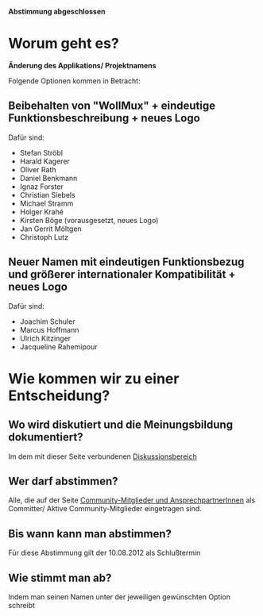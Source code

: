 <?xml version="1.0"?><api><query><normalized><n from="Neuer_Name_für_den_WollMux" to="Neuer Name für den WollMux" /></normalized><pages><page pageid="140" ns="0" title="Neuer Name für den WollMux"><revisions><rev contentformat="text/x-wiki" contentmodel="wikitext" xml:space="preserve">'''Abstimmung abgeschlossen'''

=Worum geht es?=

'''Änderung des Applikations/ Projektnamens''' 

Folgende Optionen kommen in Betracht:

==Beibehalten von &quot;WollMux&quot; + eindeutige Funktionsbeschreibung + neues Logo==

Dafür sind:
* Stefan Ströbl
* Harald Kagerer
* Oliver Rath
* Daniel Benkmann
* Ignaz Forster
* Christian Siebels
* Michael Stramm
* Holger Krahé
* Kirsten Böge (vorausgesetzt, neues Logo)
* Jan Gerrit Möltgen
* Christoph Lutz

==Neuer Namen mit eindeutigen Funktionsbezug und größerer internationaler Kompatibilität + neues Logo==

Dafür sind:
* Joachim Schuler
* Marcus Hoffmann
* Ulrich Kitzinger
* Jacqueline Rahemipour

=Wie kommen wir zu einer Entscheidung?=

==Wo wird diskutiert und die Meinungsbildung dokumentiert?==
Im dem mit dieser Seite verbundenen [[:Diskussion:Neuer_Name_für_den_WollMux | Diskussionsbereich]]

==Wer darf abstimmen?==
Alle, die auf der Seite [[Community-Mitglieder_und_Ansprechpartner | Community-Mitglieder und AnsprechpartnerInnen]] als Committer/ Aktive Community-Mitglieder eingetragen sind.

==Bis wann kann man abstimmen?==
Für diese Abstimmung gilt der 10.08.2012 als Schlußtermin

==Wie stimmt man ab?==
Indem man seinen Namen unter der jeweiligen gewünschten Option schreibt</rev></revisions></page></pages></query></api>